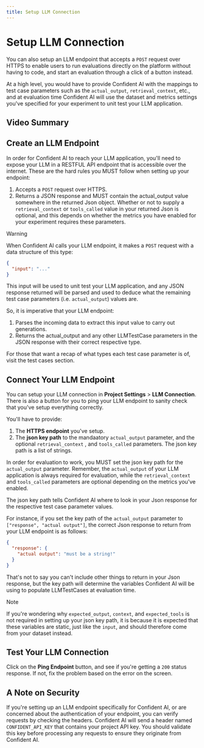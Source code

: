 ```yaml
---
title: Setup LLM Connection
---
```



# Setup LLM Connection

You can also setup an LLM endpoint that accepts a `POST` request over HTTPS to enable users to run evaluations directly on the platform without having to code, and start an evaluation through a click of a button instead.

At a high level, you would have to provide Confident AI with the mappings to test case parameters such as the `actual_output`, `retrieval_context`, etc., and at evaluation time Confident AI will use the dataset and metrics settings you've specified for your experiment to unit test your LLM application.

## Video Summary

<VideoDisplayer
  src="https://confident-docs.s3.us-east-1.amazonaws.com/project-configuration:setup-llm-connection.mp4"
  width="100%"
  title="How to Setup an LLM Connection"
/>

## Create an LLM Endpoint

In order for Confident AI to reach your LLM application, you'll need to expose your LLM in a RESTFUL API endpoint that is accessible over the internet. These are the hard rules you MUST follow when setting up your endpoint:

1. Accepts a `POST` request over HTTPS.
2. Returns a JSON response and MUST contain the actual_output value somewhere in the returned Json object. Whether or not to supply a `retrieval_context` or `tools_called` value in your returned Json is optional, and this depends on whether the metrics you have enabled for your experiment requires these parameters.

> [!WARNING]
>
> When Confident AI calls your LLM endpoint, it makes a `POST` request with a data structure of this type:
>
> ```json
> {
>   "input": "..."
> }
> ```
>
> This input will be used to unit test your LLM application, and any JSON response returned will be parsed and used to deduce what the remaining test case parameters (i.e. `actual_output`) values are.
>
> So, it is imperative that your LLM endpoint:
>
> 1. Parses the incoming data to extract this input value to carry out generations.
> 2. Returns the actual_output and any other LLMTestCase parameters in the JSON response with their correct respective type.
>
> For those that want a recap of what types each test case parameter is of, visit the test cases section.

## Connect Your LLM Endpoint

You can setup your LLM connection in **Project Settings** > **LLM Connection**. There is also a button for you to ping your LLM endpoint to sanity check that you've setup everything correctly.

You'll have to provide:

1. The **HTTPS endpoint** you've setup.
2. The **json key path** to the mandaatory `actual_output` parameter, and the optional `retrieval_context` , and `tools_called` parameters. The json key path is a list of strings.

In order for evaluation to work, you MUST set the json key path for the `actual_output` parameter. Remember, the `actual_output` of your LLM application is always required for evaluation, while the `retrieval_context` and `tools_called` parameters are optional depending on the metrics you've enabled.

<Callout>
  The json key path tells Confident AI where to look in your Json response for
  the respective test case parameter values.
</Callout>

For instance, if you set the key path of the `actual_output` parameter to `["response", "actual output"]`, the correct Json response to return from your LLM endpoint is as follows:

```json
{
  "response": {
    "actual output": "must be a string!"
  }
}
```

That's not to say you can't include other things to return in your Json response, but the key path will determine the variables Confident AI will be using to populate LLMTestCases at evaluation time.

> [!NOTE]
>
> If you're wondering why `expected_output`, `context`, and `expected_tools` is not required in setting up your json key path, it is because it is expected that these variables are static, just like the `input`, and should therefore come from your dataset instead.

## Test Your LLM Connection

Click on the **Ping Endpoint** button, and see if you're getting a `200` status response. If not, fix the problem based on the error on the screen.


## A Note on Security

If you're setting up an LLM endpoint specifically for Confident AI, or are concerned about the authentication of your endpoint, you can verify requests by checking the headers. Confident AI will send a header named `CONFIDENT_API_KEY` that contains your project API key. You should validate this key before processing any requests to ensure they originate from Confident AI.